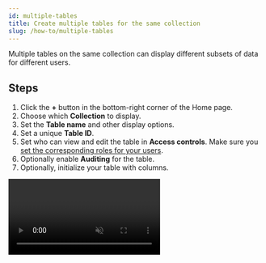 ```yaml
---
id: multiple-tables
title: Create multiple tables for the same collection
slug: /how-to/multiple-tables
---
```



Multiple tables on the same collection can display different subsets of data for
different users.

## Steps

1. Click the **+** button in the bottom-right corner of the Home page.
2. Choose which **Collection** to display.
3. Set the **Table name** and other display options.
4. Set a unique **Table ID**.
5. Set who can view and edit the table in **Access controls**. Make sure you
   [set the corresponding roles for your users](../setup/roles.mdx).
6. Optionally enable **Auditing** for the table.
7. Optionally, initialize your table with columns.

<Video url={videoUrl} playing loop muted playsinline controls />

## Notes

- If you delete a table, only the Rowy table config will be removed. No
  collection data will not be deleted.

